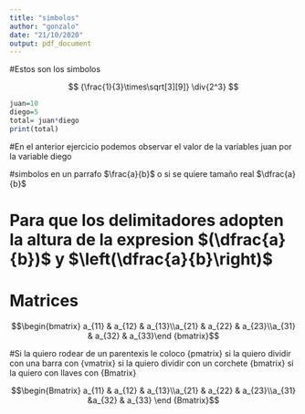 ```yaml
---
title: "simbolos"
author: "gonzalo"
date: "21/10/2020"
output: pdf_document
---
```


#Estos son los simbolos 
 
 $$  
{\frac{1}{3}\times\sqrt[3][9]}
\div{2^3}
$$
```r
juan=10
diego=5
total= juan*diego
print(total)

```

#En el anterior ejercicio podemos observar el valor de la variables juan por la variable diego

#simbolos en un parrafo $\frac{a}{b}$ o si se quiere tamaño real $\dfrac{a}{b}$

# Para que los delimitadores adopten la altura de la expresion $(\dfrac{a}{b})$ y $\left(\dfrac{a}{b}\right)$

# Matrices
$$\begin{bmatrix} a_{11} & a_{12} & a_{13}\\a_{21} & a_{22} & a_{23}\\a_{31} & a_{32} & a_{33}\end {bmatrix}$$

#Si la quiero rodear de un parentexis le coloco {pmatrix} si la quiero dividir con una barra con {vmatrix} si la quiero dividir con un corchete {bmatrix} si la quiero con llaves con {Bmatrix}

$$\begin{Bmatrix} a_{11} & a_{12} & a_{13}\\a_{21} & a_{22} & a_{23}\\a_{31} &a_{32} & a_{33} \end {Bmatrix}$$
